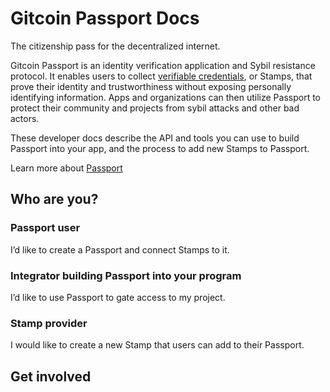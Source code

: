 
# Gitcoin Passport Docs

The citizenship pass for the decentralized internet.

Gitcoin Passport is an identity verification application and Sybil resistance protocol. 
It enables users to collect [verifiable credentials](https://decentralized-id.com/web-standards/w3c/wg/vc/verifiable-credentials/), or Stamps, that prove their identity and trustworthiness without exposing personally identifying information. Apps and organizations can then utilize Passport to protect their community and projects from sybil attacks and other bad actors.

These developer docs describe the API and tools you can use to build Passport into your app, and the process to add new Stamps to Passport. 

Learn more about [Passport](https://passport.gitcoin.co)

## Who are you?

### Passport user

I’d like to create a Passport and connect Stamps to it.

<Cards>
  <Card title="How to create a Passport" href="get-started/creating-your-passport" />
  <Card title="What are Stamps?" href="building-with-passport/major-concepts#stamps" />
  <Card title="How do I add Passport Stamps?" href="get-started/collecting-stamps" />
  <Card title="Migrating your Stamps on-chain" href="building-with-passport/integration-guides/integrating-onchain-stamp-data" />
  <Card title="Staking Gitcoin" href="" />
  <Card title="FAQ" href="get-started/faq" />
</Cards>


### Integrator building Passport into your program
I’d like to use Passport to gate access to my project.

<Cards>
  <Card title="Get inspired" href="overview/why-gitcoin-passport" />
  <Card title="Get access" href="get-started/creating-your-passport" />
  <Card title="Quick start" href="building-with-passport/quick-start-guide" />
  <Card title="Tutorials" href="building-with-passport/integration-guides" />
  <Card title="Staking Gitcoin" href="" />
  <Card title="Troubleshoot" href="" />
</Cards>


### Stamp provider
 
I would like to create a new Stamp that users can add to their Passport.

<Cards>
  <Card title="Creating a new Stamp" href="stamps/integrating-a-new-stamp" />
  <Card title="Requesting Stamp data" href="building-with-passport/integration-guides/integrating-stamps-and-scorers.md" />
</Cards>


## Get involved

<Cards>
  <Card title="Join the community" href="https://discord.gg/UHFXdJFh" />
  <Card title="Blog" href="https://www.gitcoin.co/blog" />
  <Card title="Contribute to the docs" href="getting-involved/getting-involved" />
</Cards>